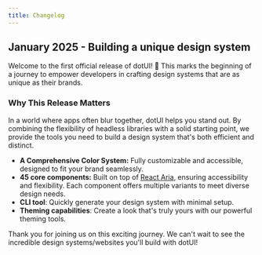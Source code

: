 ---
title: Changelog
---

## January 2025 - Building a unique design system

Welcome to the first official release of dotUI! 🚀 This marks the beginning of a journey to empower developers in crafting design systems that are as unique as their brands.

### Why This Release Matters

In a world where apps often blur together, dotUI helps you stand out. By combining the flexibility of headless libraries with a solid starting point, we provide the tools you need to build a design system that's both efficient and distinct.

- **A Comprehensive Color System:** Fully customizable and accessible, designed to fit your brand seamlessly.
- **45 core components:** Built on top of [React Aria](https://react-spectrum.adobe.com/react-aria/), ensuring accessibility and flexibility. Each component offers multiple variants to meet diverse design needs.
- **CLI tool**: Quickly generate your design system with minimal setup.
- **Theming capabilities**: Create a look that's truly yours with our powerful theming tools.

Thank you for joining us on this exciting journey. We can't wait to see the incredible design systems/websites you'll build with dotUI!
